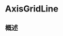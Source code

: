 # AxisGridLine

<ToBePolishedAfterTranslation />

<OriginalSource
  title="AxisGridLine"
  url="https://developer.apple.com/documentation/charts/axisgridline"
  summary="图表在其绘图区域上绘制的一条线，用于指示沿特定轴的参考点"
/>

## 概述
